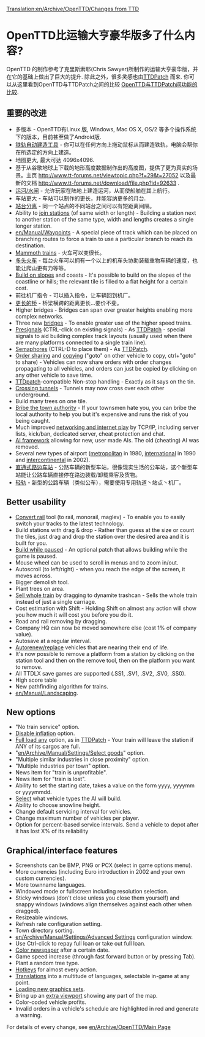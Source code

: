 [[Translation:en/Archive/OpenTTD/Changes from TTD]]

=OpenTTD比运输大亨豪华版多了什么内容?=

OpenTTD 的制作参考了克里斯索耶(Chris Sawyer)所制作的运输大亨豪华版，并在它的基础上做出了巨大的提升. 除此之外，很多灵感也由[http://www.ttdpatch.net/ TTDPatch] 而来. 你可以从这里看到OpenTTD与TTDPatch之间的比较 [[en/Archive/OpenTTD/Comparison of OpenTTD and TTDPatch features|OpenTTD与TTDPatch间功能的比较]].

==重要的改进==

* 多版本 - OpenTTD有Linux 版, Windows, Mac OS X, OS/2 等多个操作系统下的版本，目前甚至做了Android版.
* [[en/Archive/Manual/Autorail|铁轨自动建造工具]] - 你可以在任何方向上拖动鼠标从而建造铁轨，电脑会帮你在所选定的方向上建造。
* 地图更大, 最大可达 4096x4096.
* 基于从谷歌地球上下载的地形高度数据制作出的高度图，提供了更为真实的场景。主页 http://www.tt-forums.net/viewtopic.php?f=29&t=27052  以及最新的文档 http://www.tt-forums.net/download/file.php?id=92633 .
* [[en/Manual/Water Transport Tiles|运河/水闸]] - 允许玩家在陆地上建造运河，从而使船舶在其上航行。
* 车站更大 - 车站可以制作的更长，并能容纳更多的月台.
* [[en/Archive/Manual/Settings/Nonuniform stations|站台分离]] - 同一个站点的不同站台之间可以有短距离间隔。
* Ability to [[en/Archive/Manual/Settings/Join train stations|join stations]] (of same width or length) - Building a station next to another station of the same type, width and lengths creates a single longer station.
* [[en/Manual/Waypoints]] - A special piece of track which can be placed on branching routes to force a train to use a particular branch to reach its destination.
* [[en/Archive/Manual/Settings/Mammoth trains|Mammoth trains]] - 火车可以变很长。
* [[en/Archive/Manual/Multiheaded trains|多头火车]] - 每台火车可以拥有一个以上的机车头协助装载重物车辆的速度，也能让爬山更有力等等。
* [[en/Archive/Manual/Settings/Build on slopes|Build on slopes]] and coasts - It's possible to build on the slopes of the coastline or hills; the relevant tile is filled to a flat height for a certain cost.
* 前往机厂指令 - 可以插入指令，让车辆回到机厂。
* [[en/Archive/Manual/Settings/Longer bridges|更长的桥]] - 桥梁横跨的距离更长...要价不斐。
* Higher bridges - Bridges can span over greater heights enabling more complex networks.
* Three new [[en/Manual/Bridges|bridges]] - To enable greater use of the higher speed trains.
* [[en/Manual/Signals#presignals|Presignals]] (CTRL-click on existing signals) - As [http://www.ttdpatch.net/ TTDPatch] - special signals to aid building complex track layouts (usually used when there are many platforms connected to a single train line).
* [[en/Manual/Signals#semaphores|Semaphores]] (CTRL-D to place them) - As [http://www.ttdpatch.net/ TTDPatch].
* [[en/Manual/Orders#shared-orders|Order sharing]] and [[en/Manual/Orders#copy-orders|copying]] ("goto" on other vehicle to copy, ctrl+"goto" to share) - Vehicles can now share orders with order changes propagating to all vehicles, and orders can just be copied by clicking on any other vehicle to save time.
* [http://www.ttdpatch.net/ TTDpatch]-compatible Non-stop handling - Exactly as it says on the tin.
* [[en/Archive/Manual/Crossing tunnels|Crossing tunnels]] - Tunnels may now cross over each other underground.
* Build many trees on one tile.
* [[en/Archive/Manual/Settings/Bribe authority|Bribe the town authority]] - If your townsmen hate you, you can bribe the local authority to help you but it's expensive and runs the risk of you being caught.
* Much improved [[en/Manual/Multiplayer|networking and internet play]] by TCP/IP, including server lists, kick/ban, dedicated server, cheat protection and chat.
* [[en/Development/Script/Main Page|AI framework]] allowing for new, user made AIs. The old (cheating) AI was removed.
* Several new types of airport ([[en/Manual/Airports#metropolitan-airport|metropolitan]] in 1980, [[en/Manual/Airports#international-airport|international]] in 1990 and [[en/Manual/Airports#intercontinental-airport|intercontinental]] in 2002).
* [[en/Manual/Drive-through Road Stops|直通式路边车站]] - 公路车辆的新型车站，很像现实生活的公车站，这个新型车站能让公路车辆直接停在路边装载/卸载乘客及货物。
* [[en/Manual/Tramways|轻轨]] - 新型的公路车辆（类似公车），需要使用专用轨道丶站点丶机厂。

==Better usability==

* [[en/Manual/Convert rail|Convert rail]] tool (to rail, monorail, maglev) - To enable you to easily switch your tracks to the latest technology.
* Build stations with drag & drop - Rather than guess at the size or count the tiles, just drag and drop the station over the desired area and it is built for you.
* [[en/Archive/Manual/Settings/Build in pause|Build while paused]] - An optional patch that allows building while the game is paused.
* Mouse wheel can be used to scroll in menus and to zoom in/out.
* Autoscroll (to left/right) - when you reach the edge of the screen, it moves across.
* Bigger demolish tool.
* Plant trees on area.
* [[en/Manual/Sell entire train|Sell whole train]] by dragging to dynamite trashcan - Sells the whole train instead of just a single carriage.
* Cost estimation with Shift - Holding Shift on almost any action will show you how much it will cost you before you do it.
* Road and rail removing by dragging.
* Company HQ can now be moved somewhere else (cost 1% of company value).
* Autosave at a regular interval.
* [[en/Archive/Manual/Settings/Advanced Settings/Vehicles|Autorenew/replace]] vehicles that are nearing their end of life.
* It's now possible to remove a platform from a station by clicking on the station tool and then on the remove tool, then on the platform you want to remove.
* All TTDLX save games are supported (.SS1, .SV1, .SV2, .SV0, .SS0). 
* High score table
* New pathfinding algorithm for trains.
* [[en/Manual/Landscaping]].

==New options==

* "No train service" option.
* [[en/Archive/Manual/Settings/Disable inflation|Disable inflation]] option.
* [[en/Archive/Manual/Settings/Full load any cargo|Full load any]] option, as in [http://www.ttdpatch.net/ TTDPatch] - Your train will leave the station if ANY of its cargos are full.
* "[[en/Archive/Manual/Settings/Select goods]]" option.
* "Multiple similar industries in close proximity" option.
* "Multiple industries per town" option.
* News item for "train is unprofitable".
* News item for "train is lost".
* Ability to set the starting date, takes a value on the form yyyy, yyyymm or yyyymmdd.
* [[en/Archive/Manual/Settings/Disable AI vehicles|Select]] what vehicle types the AI will build.
* Ability to choose snowline height.
* Change default servicing interval for vehicles.
* Change maximum number of vehicles per player.
* Option for percent-based service intervals. Send a vehicle to depot after it has lost X% of its reliability

==Graphical/interface features==

* Screenshots can be BMP, PNG or PCX (select in game options menu).
* More currencies (including Euro introduction in 2002 and your own custom currencies).
* More townname languages.
* Windowed mode or fullscreen including resolution selection.
* Sticky windows (don't close unless you close them yourself) and snappy windows (windows align themselves against each other when dragged).
* Resizeable windows.
* Refresh rate configuration setting.
* Town directory sorting.
* [[en/Archive/Manual/Settings/Advanced Settings]] configuration window.
* Use Ctrl-click to repay full loan or take out full loan.
* [[en/Archive/Manual/Settings/Coloured newspaper|Color newspaper]] after a certain date.
* Game speed increase (through fast forward button or by pressing Tab).
* Plant a random tree type.
* [[en/Manual/Hotkeys|Hotkeys]] for almost every action.
* [[en/Archive/Community/Internationalization|Translations]] into a multitude of languages, selectable in-game at any point.
* [[en/Manual/NewGRF|Loading new graphics sets]].
* Bring up an [[en/Manual/Extra Viewport|extra viewport]] showing any part of the map.
* Color-coded vehicle profits.
* Invalid orders in a vehicle's schedule are highlighted in red and generate a warning.

For details of every change, see [[en/Archive/OpenTTD/Main Page]]